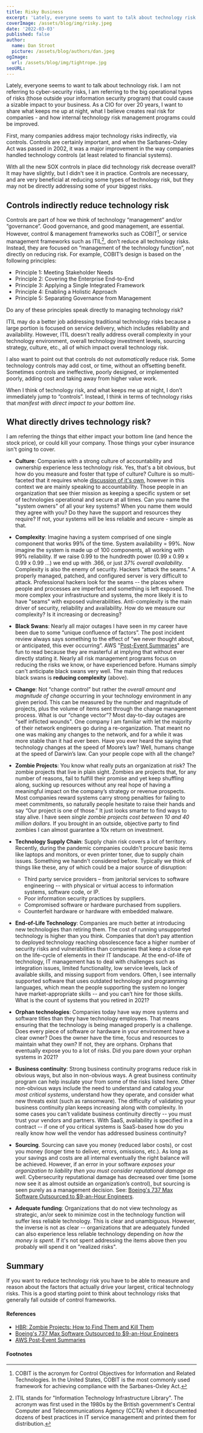 ```yaml
---
title: Risky Business
excerpt: 'Lately, everyone seems to want to talk about technology risk. I am not referring to cyber-security risks, I am referring to the big operational types of risks (outside your information security program) that could cause a sizable impact to your business. As a CIO for over 20 years, I want to share what keeps me up at night...'
coverImage: /assets/blog/img/risky.jpeg
date: '2022-03-03'
published: false
author:
  name: Dan Stroot
  picture: /assets/blog/authors/dan.jpeg
ogImage:
  url: /assets/blog/img/tightrope.jpg
seoURL:
---
```


Lately, everyone seems to want to talk about technology risk. I am not referring to cyber-security risks, I am referring to the big operational types of risks (those outside your information security program) that could cause a sizable impact to your business. As a CIO for over 20 years, I want to share what keeps me up at night, what I believe creates real risk for companies - and how internal technology risk management programs could be improved.

First, many companies address major technology risks indirectly, via controls. Controls are certainly important, and when the Sarbanes-Oxley Act was passed in 2002, it was a major improvement in the way companies handled technology controls (at least related to financial systems).

With all the new SOX controls in place did technology risk decrease overall? It may have slightly, but I didn't see it in practice. Controls are necessary, and are very beneficial at reducing some types of technology risk, but they may not be directly addressing some of your biggest risks. 

## Controls indirectly reduce technology risk

Controls are part of how we think of technology “management” and/or “governance”. Good governance, and good management, are essential. However, control & management frameworks such as COBIT[^fn1], or service management frameworks such as ITIL[^fn2], don’t reduce all technology risks. Instead, they are focused on “management of the technology function”, not directly on reducing risk.  For example, COBIT’s design is based on the following principles:

* Principle 1: Meeting Stakeholder Needs
* Principle 2: Covering the Enterprise End-to-End
* Principle 3: Applying a Single Integrated Framework
* Principle 4: Enabling a Holistic Approach
* Principle 5: Separating Governance from Management
 
Do any of these principles speak directly to managing technology risk? 

ITIL may do a better job addressing traditional technology risks because a large portion is focused on service delivery, which includes reliability and availability. However, ITIL doesn't really address overall complexity in your technology environment, overall technology investment levels, sourcing strategy, culture, etc., all of which impact overall technology risk. 

I also want to point out that controls do not _automatically_ reduce risk. Some technology controls may add cost, or time, without an offsetting benefit.  Sometimes controls are ineffective, poorly designed, or implemented poorly, adding cost and taking away from higher value work.

When I think of technology risk, and what keeps me up at night, I don’t immediately jump to “controls”. Instead, I think in terms of technology risks that _manifest with direct impact to your bottom line_. 

## What directly drives technology risk?

I am referring the things that either impact your bottom line (and hence the stock price), or could kill your company.  Those things your cyber insurance isn't going to cover.  

* **Culture**: Companies with a strong culture of accountability and ownership experience less technology risk. Yes, that's a bit obvious, but how do you measure and foster that type of culture? Culture is so multi-faceted that it requires whole [discussion of it's own](/posts/2021-08-12-culture-measure-what-you-treasure), however in this context we are mainly speaking to accountability. Those people in an organization that see thier mission as keeping a specific system or set of technologies operational and secure at all times. Can you name the "system owners" of all your key systems? When you name them would they agree with you? Do they have the support and resources they require? If not, your systems will be less reliable and secure - simple as that. 

* **Complexity**: Imagine having a system comprised of one single component that works 99% of the time. System availability = 99%.  Now imagine the system is made up of 100 components, all working with 99% reliability. If we raise 0.99 to the hundredth power (0.99 x 0.99 x  0.99 x 0.99 …) we end up with .366, or just _37% overall availability_.  Complexity is also the enemy of security. Hackers “attack the seams.” A properly managed, patched, and configured server is very difficult to attack. Professional hackers look for the seams -- the places where people and processes are imperfect and something is left exposed. The more complex your infrastructure and systems, the more likely it is to have "seams" with exposed vulnerabilities. Anti-complexity is the main driver of security, reliability and availability. How do we measure our complexity? Is it increasing or decreasing?

* **Black Swans**: Nearly all major outages I have seen in my career have been due to some “unique confluence of factors”. The post incident review always says something to the effect of “we never thought about, or anticipated, this ever occurring”. AWS "[Post-Event Summaries](https://aws.amazon.com/premiumsupport/technology/pes/)" are fun to read because they are masterful at implying that without ever directly stating it. Nearly all risk management programs focus on reducing the risks we know, or have experienced before. Humans simply can't anticipate black swans very well. The main thing that reduces black swans is **reducing complexity** (above).  

* **Change**: Not “change control” but rather the _overall amount and magnitude of change_ occurring in your technology environment in any given period.  This can be measured by the number and magnitude of projects, plus the volume of items sent through the change management process.  What is our “change vector”? Most day-to-day outages are "self inflicted wounds". One company I am familiar with let the majority of their network engineers go during a re-organization. That meant no one was making any changes to the network, and for a while it was more stable than it had ever been. Have you ever heard the saying that technology changes at the speed of Moore’s law? Well, humans change at the speed of Darwin’s law. Can your people cope with all the change? 

* **Zombie Projects**: You know what really puts an organization at risk?  The zombie projects that live in plain sight. Zombies are projects that, for any number of reasons, fail to fulfill their promise and yet keep shuffling along, sucking up resources without any real hope of having a meaningful impact on the company’s strategy or revenue prospects. Most companies reward systems carry strong penalties for failing to meet commitments, so naturally people hesitate to raise their hands and say “Our project is one of those.” It just looks smarter to find ways to stay alive. I have seen _single zombie projects cost between 10 and 40 million dollars_. If you brought in an outside, objective party to find zombies I can almost guarantee a 10x return on investment.

* **Technology Supply Chain**: Supply	chain	risk covers a lot of territory. Recently, during the pandemic companies couldn't procure basic items like laptops and monitors, or even printer toner, due to supply chain issues. Something we handn't considered before. Typically we think of things like these, any of which could be a major source of disruption:
  - Third party service providers – from janitorial services to software engineering -- with physical or virtual access to information systems, software code, or IP.
  - Poor information security practices by suppliers.
  - Compromised software or hardware purchased from suppliers.
  - Counterfeit hardware or hardware with embedded malware.

* **End-of-Life Technology**: Companies are much better at introducing new technologies than retiring them. The cost of running unsupported technology is higher than you think. Companies that don’t pay attention to deployed technology reaching obsolescence face a higher number of security risks and vulnerabilities than companies that keep a close eye on the life-cycle of elements in their IT landscape. At the end-of-life of technology, IT management has to deal with challenges such as integration issues, limited functionality, low service levels, lack of available skills, and missing support from vendors. Often, I see internally supported software that uses outdated technology and programming languages, which mean the people supporting the system no longer have market-appropriate skills -- and you can’t hire for those skills. What is the count of systems that you retired in 2021?

* **Orphan technologies**: Companies today have way more systems and software titles than they have technology employees. That means ensuring that the technology is being managed properly is a challenge. Does every piece of software or hardware in your environment have a clear owner? Does the owner have the time, focus and resources to maintain what they own?  If not, they are orphans. Orphans that eventually expose you to a lot of risks. Did you pare down your orphan systems in 2021?

* **Business continuity**: Strong business continuity programs reduce risk in obvious ways, but also in non-obvious ways. A great business continuity program can help insulate your from some of the risks listed here. Other non-obvious ways include the need to understand and catalog _your most critical systems_, understand how they operate, and consider what new threats exist (such as ransomware). The difficulty of validating your business continuity plan keeps increasing along with complexity. In some cases you can't validate business continuity directly -- you must trust your vendors and partners. With SaaS, availability is specified in a contract -- if one of you critical systems is SaaS-based how do you really know how well the vendor has addressed business continuity?

* **Sourcing**.  Sourcing can save you money (reduced labor costs), or cost you money (longer time to deliver, errors, omissions, etc.). As long as your savings and costs are all internal eventually the right balance will be achieved. However, if an error in your software _exposes your organization to liability then you must consider reputational damage as well_. Cybersecurity reputational damage has decreased over time (some now see it as almost outside an organization’s control), but sourcing is seen purely as a management decision. See: [Boeing's 737 Max Software Outsourced to $9-an-Hour Engineers](https://www.industryweek.com/supply-chain/article/22027840/boeings-737-max-software-outsourced-to-9anhour-engineers).

* **Adequate funding**: Organizations that do not view technology as strategic, an/or seek to minimize cost in the technology function will suffer less reliable technology. This is clear and unambiguous. However, the inverse is not as clear -- organizations that are adequately funded can also experience less reliable technology depending on _how the money is spent_. If it's not spent addressing the items above then you probably will spend it on "realized risks".
 
## Summary

If you want to reduce technology risk you have to be able to measure and reason about the factors that actually drive your largest, critical technology risks. This is a good starting point to think about technology risks that generally fall outside of control frameworks. 

#### References

- [HBR: Zombie Projects: How to Find Them and Kill Them](https://hbr.org/2015/03/zombie-projects-how-to-find-them-and-kill-them)
- [Boeing's 737 Max Software Outsourced to $9-an-Hour Engineers](https://www.bloomberg.com/news/articles/2019-06-28/boeing-s-737-max-software-outsourced-to-9-an-hour-engineers)
- [AWS Post-Event Summaries](https://aws.amazon.com/premiumsupport/technology/pes/)

#### Footnotes

[^fn1]: COBIT is the acronym for Control Objectives for Information and Related Technologies. In the United States, COBIT is the most commonly used framework for achieving compliance with the Sarbanes-Oxley Act.

[^fn2]: ITIL stands for "Information Technology Infrastructure Library". The acronym was first used in the 1980s by the British government's Central Computer and Telecommunications Agency (CCTA) when it documented dozens of best practices in IT service management and printed them for distribution.

